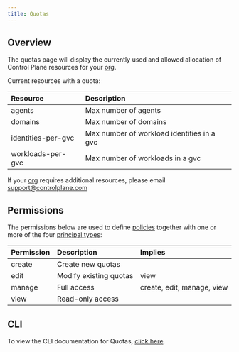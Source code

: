 ```yaml
---
title: Quotas
---
```


## Overview

The quotas page will display the currently used and allowed allocation of Control Plane resources for your [org](/reference/org).

Current resources with a quota:

| Resource           | Description                                |
| :----------------- | :----------------------------------------- |
| agents             | Max number of agents                       |
| domains            | Max number of domains                      |
| identities-per-gvc | Max number of workload identities in a gvc |
| workloads-per-gvc  | Max number of workloads in a gvc          |

If your [org](/reference/org) requires additional resources, please email [support@controlplane.com](mailto:support@controlplane.com)

## Permissions

The permissions below are used to define [policies](/reference/policy) together with one or more of the four [principal types](/concepts/principal_types):

| Permission | Description            | Implies                    |
| :--------- | :--------------------- | :------------------------- |
| create     | Create new quotas      |                            |
| edit       | Modify existing quotas | view                       |
| manage     | Full access            | create, edit, manage, view |
| view       | Read-only access       |                            |

## CLI

To view the CLI documentation for Quotas, [click here](/reference/cli#quota).

